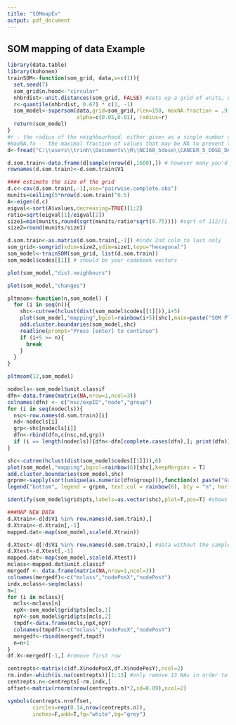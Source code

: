 ---
title: "SOMmapEx"
output: pdf_document
---
## SOM mapping of data Example

```{r}
library(data.table)
library(kohonen)
trainSOM<-function(som_grid, data,w=c(1)){
  set.seed(7)
  som_grid$n.hood<-"circular"
  nhbrdist<-unit.distances(som_grid, FALSE) #sets up a grid of units, of a specified size and topology. Distances between grid units are calculated by function unit.distances
  r<-quantile(nhbrdist, 0.67) * c(1, -1)
  som_model<-supersom(data,grid=som_grid,rlen=150, maxNA.fraction = .9, keep.data = T,
                      alpha=c(0.05,0.01), radius=r)
  return(som_model)
}
#r - the radius of the neighbourhood, either given as a single number or a vector (start, stop). If it is given as a single number the radius will run from the given number to the negative value of that number; as soon as the neighbourhood gets smaller than one only the winning unit will be updated. The default is to start with a value that covers 2/3 of all unit-to-unit distances.
#maxNA.fx -  the maximal fraction of values that may be NA to prevent the row or column to be removed.
d<-fread("C:\\users\\trinh\\Documents\\R\\NCI60_5dose\\CANCER_5_DOSE_DATA.csv")
```

```{r}
d.som.train<-data.frame(d[sample(nrow(d),1600),]) # however many you'd like
rownames(d.som.train)<-d.som.train$V1
```

```{r}
#### estimate the size of the grid
d.c<-cov(d.som.train[,-1],use="pairwise.complete.obs")
munits=ceiling(5*nrow(d.som.train)^0.5)
A<-eigen(d.c)
eigval<-sort(A$values,decreasing=TRUE)[1:2]
ratio=sqrt(eigval[1]/eigval[2])
size1=min(munits,round(sqrt(munits/ratio*sqrt(0.75)))) #sqrt of 112/(1.65)(sqrt(3/4)), minimum of 112 and 8 will be 8?
size2=round(munits/size1)
```

```{r}
d.som.train<-as.matrix(d.som.train[,-1]) #indx 2nd colm to last only
som_grid<-somgrid(xdim=size2,ydim=size1,topo="hexagonal")
som_model<-trainSOM(som_grid, list(d.som.train))
som_model$codes[[1]] # should be your codebook vectors
```

```{r}
plot(som_model,"dist.neighbours")
```

```{r}
plot(som_model,"changes")
```

```{r}
pltmsom<-function(n,som_model) {
  for (i in seq(n)){
    shc<-cutree(hclust(dist(som_model$codes[[1]])),i+5)
    plot(som_model,"mapping",bgcol=rainbow(i+5)[shc],main=paste("SOM Plot with ",i+5," groups/classes"))
    add.cluster.boundaries(som_model,shc)
    readline(prompt="Press [enter] to continue")
    if (i+5 >= n){
      break
    }
  }
}
```

```{r}
pltmsom(12,som_model)
```

```{r}
nodecls<-som_model$unit.classif
dfn<-data.frame(matrix(NA,nrow=1,ncol=3))
colnames(dfn) <- c("nsc/expID","node","group")
for (i in seq(nodecls)){
  nsc<-row.names(d.som.train)[i]
  nd<-nodecls[i]
  grp<-shc[nodecls[i]]
  dfn<-rbind(dfn,c(nsc,nd,grp))
  if (i == length(nodecls)){dfn<-dfn[complete.cases(dfn),]; print(dfn)}
}
```

```{r}
shc<-cutree(hclust(dist(som_model$codes[[1]])),6)
plot(som_model,"mapping",bgcol=rainbow(6)[shc],keepMargins = T)
add.cluster.boundaries(som_model,shc)
grpnm<-sapply(sort(unique(as.numeric(dfn$group))),function(x) paste("Group",x))
legend("bottom", legend = grpnm, text.col = rainbow(6), bty = "n", horiz=T,cex=0.75,inset = c(0,0.3),xjust=0,text.width=rep(0,6))
```

```{r}
identify(som_model$grid$pts,labels=as.vector(shc),plot=T,pos=T) #shows each node position and grouping is written on plot afterwards
```

```{r}
###MAP NEW DATA
d.Xtrain<-d[d$V1 %in% row.names(d.som.train),]
d.Xtrain<-d.Xtrain[,-1]
mapped.dat<-map(som_model,scale(d.Xtrain))
```

```{r}
d.Xtest<-d[!d$V1 %in% row.names(d.som.train),] #data without the samples from training set
d.Xtest<-d.Xtest[,-1]
mapped.dat<-map(som_model,scale(d.Xtest))
mclass<-mapped.dat$unit.classif
mergedf <- data.frame(matrix(NA,nrow=1,ncol=3))
colnames(mergedf)<-c("mclass","nodePosX","nodePosY")
indx.mclass<-seq(mclass)
n=1
for (i in mclass){
  mcls<-mclass[n]
  npX<-som_model$grid$pts[mcls,1]
  npY<-som_model$grid$pts[mcls,2]
  tmpdf<-data.frame(mcls,npX,npY)
  colnames(tmpdf)<-c("mclass","nodePosX","nodePosY")
  mergedf<-rbind(mergedf,tmpdf)
  n=n+1
}
df.X<-mergedf[-1,] #remove first row
```

```{r}
centrepts<-matrix(c(df.X$nodePosX,df.X$nodePosY),ncol=2)
rm.indx<-which(is.na(centrepts))[1:13] #only remove 13 NAs in order to maintain an even number of rows
centrepts.n<-centrepts[-rm.indx,]
offset<-matrix(rnorm(nrow(centrepts.n)*2,sd=0.09),ncol=2)
```

```{r}
symbols(centrepts.n+offset,
        circles=rep(0.14,nrow(centrepts.n)),
        inches=F,add=T,fg="white",bg="grey")
```